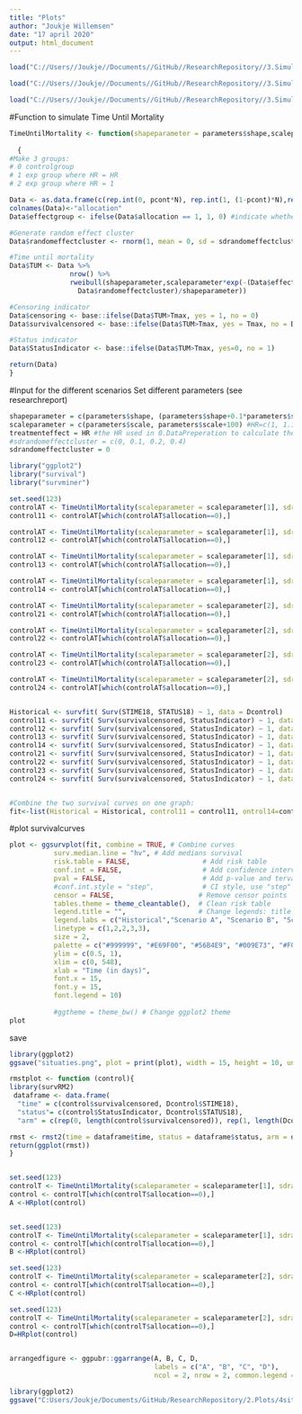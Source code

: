 ```yaml
---
title: "Plots"
author: "Joukje Willemsen"
date: "17 april 2020"
output: html_document
---
```


```r
load("C://Users//Joukje//Documents//GitHub//ResearchRepository//3.SimulationStudy//0.DataPreperation_output//0.Historicaldata.Rdata")

load("C://Users//Joukje//Documents//GitHub//ResearchRepository//3.SimulationStudy//0.DataPreperation_output//0.Parameters.Rdata")

load("C://Users//Joukje//Documents//GitHub//ResearchRepository//3.SimulationStudy//0.DataPreperation_output//0.HRcont_exp.Rdata")
```


#Function to simulate Time Until Mortality
```r
TimeUntilMortality <- function(shapeparameter = parameters$shape,scaleparameter,treatmenteffect = HR, allocation,sdrandomeffectcluster, Tmax = 548, pcont = 0.5, N = SampleSize)
  
  {
#Make 3 groups:
# 0 controlgroup
# 1 exp group where HR = HR
# 2 exp group where HR = 1

Data <- as.data.frame(c(rep.int(0, pcont*N), rep.int(1, (1-pcont)*N),rep.int(2, (1-pcont)*N)))
colnames(Data)<-"allocation"
Data$effectgroup <- ifelse(Data$allocation == 1, 1, 0) #indicate whether an effect should be simulated (only by allocation = 1)

#Generate random effect cluster
Data$randomeffectcluster <- rnorm(1, mean = 0, sd = sdrandomeffectcluster)

#Time until mortality
Data$TUM <- Data %>% 
               nrow() %>% 
               rweibull(shapeparameter,scaleparameter*exp(-(Data$effectgroup*treatmenteffect+
                 Data$randomeffectcluster)/shapeparameter))

#Censoring indicator
Data$censoring <- base::ifelse(Data$TUM>Tmax, yes = 1, no = 0)
Data$survivalcensored <- base::ifelse(Data$TUM>Tmax, yes = Tmax, no = Data$TUM)

#Status indicator
Data$StatusIndicator <- base::ifelse(Data$TUM>Tmax, yes=0, no = 1) 

return(Data)
}
```

#Input for the different scenarios
Set different parameters (see researchreport)
```r
shapeparameter = c(parameters$shape, (parameters$shape+0.1*parameters$shape), (parameters$shape+0.2*parameters$shape), (parameters$shape+0.3*parameters$shape), (parameters$shape+0.4*parameters$shape))
scaleparameter = c(parameters$scale, parameters$scale+100) #HR=c(1, 1.128719)
treatmenteffect = HR #the HR used in 0.DataPreperation to calculate the sample size
#sdrandomeffectcluster = c(0, 0.1, 0.2, 0.4)
sdrandomeffectcluster = 0
```

```r
library("ggplot2")
library("survival")
library("survminer")

set.seed(123)
controlAT <- TimeUntilMortality(scaleparameter = scaleparameter[1], sdrandomeffectcluster = 0, shapeparameter = shapeparameter[1], N=4000)
control11 <- controlAT[which(controlAT$allocation==0),]

controlAT <- TimeUntilMortality(scaleparameter = scaleparameter[1], sdrandomeffectcluster = 0, shapeparameter = shapeparameter[2], N=4000)
control12 <- controlAT[which(controlAT$allocation==0),]

controlAT <- TimeUntilMortality(scaleparameter = scaleparameter[1], sdrandomeffectcluster = 0, shapeparameter = shapeparameter[3], N=4000)
control13 <- controlAT[which(controlAT$allocation==0),]

controlAT <- TimeUntilMortality(scaleparameter = scaleparameter[1], sdrandomeffectcluster = 0, shapeparameter = shapeparameter[4], N=4000)
control14 <- controlAT[which(controlAT$allocation==0),]

controlAT <- TimeUntilMortality(scaleparameter = scaleparameter[2], sdrandomeffectcluster = 0, shapeparameter = shapeparameter[1], N=4000)
control21 <- controlAT[which(controlAT$allocation==0),]

controlAT <- TimeUntilMortality(scaleparameter = scaleparameter[2], sdrandomeffectcluster = 0, shapeparameter = shapeparameter[2], N=4000)
control22 <- controlAT[which(controlAT$allocation==0),]

controlAT <- TimeUntilMortality(scaleparameter = scaleparameter[2], sdrandomeffectcluster = 0, shapeparameter = shapeparameter[3], N=4000)
control23 <- controlAT[which(controlAT$allocation==0),]

controlAT <- TimeUntilMortality(scaleparameter = scaleparameter[2], sdrandomeffectcluster = 0, shapeparameter = shapeparameter[4], N=4000)
control24 <- controlAT[which(controlAT$allocation==0),]


Historical <- survfit( Surv(STIME18, STATUS18) ~ 1, data = Dcontrol)
control11 <- survfit( Surv(survivalcensored, StatusIndicator) ~ 1, data = control11)
control12 <- survfit( Surv(survivalcensored, StatusIndicator) ~ 1, data = control12)
control13 <- survfit( Surv(survivalcensored, StatusIndicator) ~ 1, data = control13)
control14 <- survfit( Surv(survivalcensored, StatusIndicator) ~ 1, data = control14)
control21 <- survfit( Surv(survivalcensored, StatusIndicator) ~ 1, data = control21)
control22 <- survfit( Surv(survivalcensored, StatusIndicator) ~ 1, data = control22)
control23 <- survfit( Surv(survivalcensored, StatusIndicator) ~ 1, data = control23)
control24 <- survfit( Surv(survivalcensored, StatusIndicator) ~ 1, data = control24)


#Combine the two survival curves on one graph:
fit<-list(Historical = Historical, control11 = control11, ontrol14=control14, control21=control21, control24=control24)
```

#plot survivalcurves
```r
plot <- ggsurvplot(fit, combine = TRUE, # Combine curves
           surv.median.line = "hv", # Add medians survival
           risk.table = FALSE,                  # Add risk table
           conf.int = FALSE,                    # Add confidence interval
           pval = FALSE,                        # Add p-value and tervals
           #conf.int.style = "step",            # CI style, use "step" or "ribbon"
           censor = FALSE,                     # Remove censor points
           tables.theme = theme_cleantable(),  # Clean risk table
           legend.title = "",                  # Change legends: title & labels
           legend.labs = c("Historical","Scenario A", "Scenario B", "Scenario E", "Scenario F"),
           linetype = c(1,2,2,3,3),
           size = 2,
           palette = c("#999999", "#E69F00", "#56B4E9", "#009E73", "#F0E442", "#0072B2", "#D55E00", "#CC79A7"),
           ylim = c(0.5, 1),
           xlim = c(0, 548),
           xlab = "Time (in days)",
           font.x = 15,
           font.y = 15,
           font.legend = 10)
            
           #ggtheme = theme_bw() # Change ggplot2 theme
plot
```


save
```r
library(ggplot2)
ggsave("situaties.png", plot = print(plot), width = 15, height = 10, units = "cm")

```




```r
rmstplot <- function (control){
library(survRM2) 
 dataframe <- data.frame(
  "time" = c(control$survivalcensored, Dcontrol$STIME18), 
  "status"= c(control$StatusIndicator, Dcontrol$STATUS18),
  "arm" = c(rep(0, length(control$survivalcensored)), rep(1, length(Dcontrol$STATUS18))))

rmst <- rmst2(time = dataframe$time, status = dataframe$status, arm = dataframe$arm, tau = 548)
return(ggplot(rmst))
}


set.seed(123)
controlT <- TimeUntilMortality(scaleparameter = scaleparameter[1], sdrandomeffectcluster = 0, shapeparameter = shapeparameter[1], N=4000)
control <- controlT[which(controlT$allocation==0),]
A <-HRplot(control)


set.seed(123)
controlT <- TimeUntilMortality(scaleparameter = scaleparameter[1], sdrandomeffectcluster = 0, shapeparameter = shapeparameter[4], N=4000)
control <- controlT[which(controlT$allocation==0),]
B <-HRplot(control)

set.seed(123)
controlT <- TimeUntilMortality(scaleparameter = scaleparameter[2], sdrandomeffectcluster = 0, shapeparameter = shapeparameter[1], N=4000)
control <- controlT[which(controlT$allocation==0),]
C <-HRplot(control)

set.seed(123)
controlT <- TimeUntilMortality(scaleparameter = scaleparameter[2], sdrandomeffectcluster = 0, shapeparameter = shapeparameter[4], N=4000)
control <- controlT[which(controlT$allocation==0),]
D=HRplot(control)


arrangedfigure <- ggpubr::ggarrange(A, B, C, D, 
                                    labels = c("A", "B", "C", "D"),
                                    ncol = 2, nrow = 2, common.legend = F)

library(ggplot2)
ggsave("C:Users/Joukje/Documents/GitHub/ResearchRepository/2.Plots/4situaties.png", plot = arrangedfigure, width = 15, height = 15)


```
